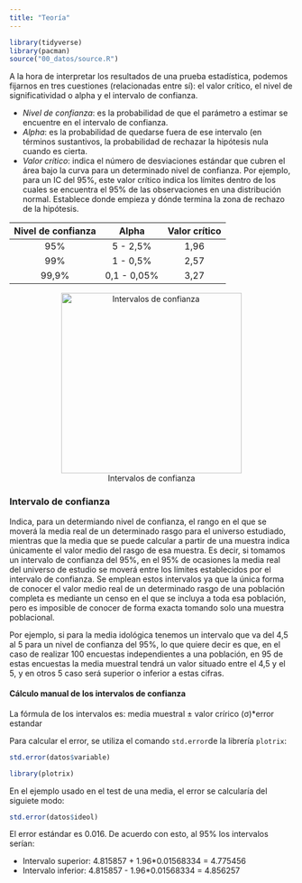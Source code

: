 ```yaml
---
title: "Teoría"
---
```


```r
library(tidyverse)
library(pacman)
source("00_datos/source.R")
```

A la hora de interpretar los resultados de una prueba estadística, podemos fijarnos en tres cuestiones (relacionadas entre sí): el valor crítico, el nivel de significatividad o alpha y el intervalo de confianza.

-   *Nivel de confianza*: es la probabilidad de que el parámetro a estimar se encuentre en el intervalo de confianza.
-   *Alpha*: es la probabilidad de quedarse fuera de ese intervalo (en términos sustantivos, la probabilidad de rechazar la hipótesis nula cuando es cierta.
-   *Valor crítico*: indica el número de desviaciones estándar que cubren el área bajo la curva para un determinado nivel de confianza. Por ejemplo, para un IC del 95%, este valor crítico indica los límites dentro de los cuales se encuentra el 95% de las observaciones en una distribución normal. Establece donde empieza y dónde termina la zona de rechazo de la hipótesis.

| Nivel de confianza |    Alpha    | Valor crítico |
|:------------------:|:-----------:|:-------------:|
|        95%         |  5 - 2,5%   |     1,96      |
|        99%         |  1 - 0,5%   |     2,57      |
|       99,9%        | 0,1 - 0,05% |     3,27      |

<center>

![Intervalos de confianza](01_img/intervalo_confianza.png){width="320px"}

</center>

### Intervalo de confianza

Indica, para un determiando nivel de confianza, el rango en el que se moverá la media real de un determinado rasgo para el universo estudiado, mientras que la media que se puede calcular a partir de una muestra indica únicamente el valor medio del rasgo de esa muestra. Es decir, si tomamos un intervalo de confianza del 95%, en el 95% de ocasiones la media real del universo de estudio se moverá entre los límites establecidos por el intervalo de confianza. Se emplean estos intervalos ya que la única forma de conocer el valor medio real de un determinado rasgo de una población completa es mediante un censo en el que se incluya a toda esa población, pero es imposible de conocer de forma exacta tomando solo una muestra poblacional.

Por ejemplo, si para la media idológica tenemos un intervalo que va del 4,5 al 5 para un nivel de confianza del 95%, lo que quiere decir es que, en el caso de realizar 100 encuestas independientes a una población, en 95 de estas encuestas la media muestral tendrá un valor situado entre el 4,5 y el 5, y en otros 5 caso será superior o inferior a estas cifras.

#### Cálculo manual de los intervalos de confianza

La fórmula de los intervalos es: media muestral ± valor crírico (σ)\*error estandar

Para calcular el error, se utiliza el comando `std.error`de la librería `plotrix`:

``` r
std.error(datos$variable)
```

```r
library(plotrix)
```

En el ejemplo usado en el test de una media, el error se calcularía del siguiete modo:

```r
std.error(datos$ideol)
```

El error estándar es 0.016. De acuerdo con esto, al 95% los intervalos serían:

-   Intervalo superior: 4.815857 + 1.96\*0.01568334 = 4.775456
-   Intervalo inferior: 4.815857 - 1.96\*0.01568334 = 4.856257
